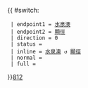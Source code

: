 {{ #switch: {{{format|}}}
  | endpoint1 = [[水泉澳邨|水泉澳]]
  | endpoint2 = [[顯徑邨|顯徑]]
  | direction = 0
  | status = 
  | inline = [[水泉澳邨|水泉澳]] ↺ [[顯徑邨|顯徑]]
  | normal =
  | full =
}}<noinclude>[[category:新界專線小巴路線模板|812]]</noinclude>